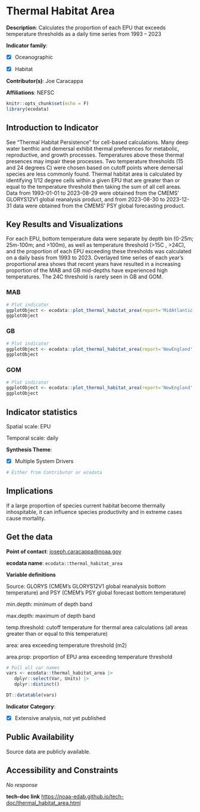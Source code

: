 # Thermal Habitat Area {#thermal_habitat_area}

**Description**: Calculates the proportion of each EPU that exceeds temperature thresholds as a daily time series from 1993 – 2023

**Indicator family**: 

- [X] Oceanographic
- [X] Habitat


**Contributor(s)**: Joe Caracappa

**Affiliations**: NEFSC

```{r echo=FALSE}
knitr::opts_chunk$set(echo = F)
library(ecodata)
```
## Introduction to Indicator
See "Thermal Habitat Persistence" for cell-based calculations. Many deep water benthic and demersal exhibit thermal preferences for metabolic, reproductive, and growth processes. Temperatures above these thermal presences may impair these processes. Two temperature thresholds (15 and 24 degrees C) were chosen based on cutoff points where demersal species are less commonly found. Thermal habitat area is calculated by identifying 1/12 degree cells within a given EPU that are greater than or equal to the temperature threshold then taking the sum of all cell areas. Data from 1993-01-01 to 2023-08-29 were obtained from the CMEMS' GLORYS12V1 global reanalysis product, and from 2023-08-30 to 2023-12-31 data were obtained from the CMEMS' PSY global forecasting product.

## Key Results and Visualizations
For each EPU, bottom temperature data were separate by depth bin (0-25m; 25m-100m; and >100m), as well as temperature threshold (>15C , >24C), and the proportion of each EPU exceeding these thresholds was calculated on a daily basis from 1993 to 2023. Overlayed time series of each year's proportional area shows that recent years have resulted in a increasing proportion of the MAB and GB mid-depths have experienced high temperatures. The 24C threshold is rarely seen in GB and GOM.

### MAB

```{r plot_thermal_habitat_areaMAB}
# Plot indicator
ggplotObject <- ecodata::plot_thermal_habitat_area(report='MidAtlantic')
ggplotObject
```

### GB

```{r plot_thermal_habitat_areaNEGB}
# Plot indicator
ggplotObject <- ecodata::plot_thermal_habitat_area(report='NewEngland',EPU='GB')
ggplotObject
```

### GOM

```{r plot_thermal_habitat_areaNEGOM}
# Plot indicator
ggplotObject <- ecodata::plot_thermal_habitat_area(report='NewEngland',EPU='GOM')
ggplotObject
```


## Indicator statistics 
Spatial scale: EPU

Temporal scale: daily

**Synthesis Theme**:

- [X] Multiple System Drivers


```{r autostats_thermal_habitat_area}
# Either from Contributor or ecodata
```

## Implications
If a large proportion of species current habitat become thermally inhospitable, it can influence species productivity and in extreme cases cause mortality.

## Get the data

**Point of contact**: [joseph.caracappa@noaa.gov](mailto:joseph.caracappa@noaa.gov){.email}

**ecodata name**: `ecodata::thermal_habitat_area`

**Variable definitions**

Source: GLORYS (CMEM’s GLORYS12V1 global reanalysis bottom temperature) and PSY (CMEM’s PSY global forecast bottom temperature) 
min.depth: minimum of depth band 
max.depth: maximum of depth band 
temp.threshold: cutoff temperature for thermal area calculations (all areas greater than or equal to this temperature) 
area: area exceeding temperature threshold (m2) 
area.prop: proportion of EPU area exceeding temperature threshold

```{r vars_thermal_habitat_area}
# Pull all var names
vars <- ecodata::thermal_habitat_area |>
   dplyr::select(Var, Units) |>
   dplyr::distinct()

DT::datatable(vars)
```
**Indicator Category**:

- [X] Extensive analysis, not yet published


## Public Availability

Source data are publicly available.

## Accessibility and Constraints

_No response_

**tech-doc link**
<https://noaa-edab.github.io/tech-doc/thermal_habitat_area.html>

